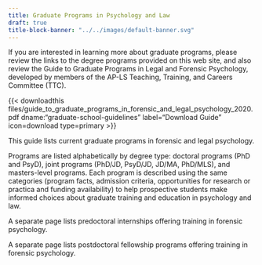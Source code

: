 ```yaml
---
title: Graduate Programs in Psychology and Law
draft: true
title-block-banner: "../../images/default-banner.svg"
---
```


If you are interested in learning more about graduate programs, please review the links to the degree programs provided on this web site, and also review the Guide to Graduate Programs in Legal and Forensic Psychology, developed by members of the AP-LS Teaching, Training, and Careers Committee (TTC). 

{{< downloadthis files/guide_to_graduate_programs_in_forensic_and_legal_psychology_2020.pdf dname:"graduate-school-guidelines" label="Download Guide" icon=download type=primary >}} 

This guide lists current graduate programs in forensic and legal psychology. 

Programs are listed alphabetically by degree type: doctoral programs (PhD and PsyD), joint programs (PhD/JD, PsyD/JD, JD/MA, PhD/MLS), and masters-level programs. Each program is described using the same categories (program facts, admission criteria, opportunities for research or practica and funding availability) to help prospective students make informed choices about graduate training and education in psychology and law.

A separate page lists predoctoral internships offering training in forensic psychology.

A separate page lists postdoctoral fellowship programs offering training in forensic psychology.
